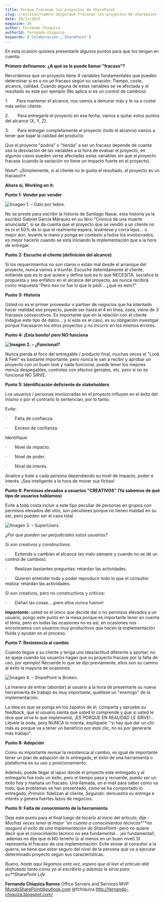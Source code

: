 ```yaml
---
title: Porque fracasan los proyectos de SharePoint
slug: /revistas/numero-26/porque-fracasan-los-proyectos-de-sharepoint
date: 20/11/2015
magazine: 26
author: Fernando Chiquiza
authorId: fernando-chiquiza
keywords: ['Colaboración','SharePoint']
---
```






En esta ocasión quisiera presentarle algunos puntos para que los tengan en cuenta:

**Primero definamos: ¿A qué se le puede llamar "fracaso"?**

Recordemos que un proyecto tiene 4 variables fundamentales que pueden determinar si es o no un fracaso según su variación: Tiempo, coste, alcance, calidad. Cuando alguna de estas variables se ve afectada y el resultado es este por ejemplo (No aplica si es un control de cambios):

1.       Para mantener el alcance, nos vamos a demorar más y le va a costar más señor cliente.

2.       Para entregarle el proyecto en esa fecha, vamos a quitar estos puntos del alcance (X, Y, Z).

3.       Para entregar completamente el proyecto (todo el alcance) vamos a tener que bajar la calidad del producto

Que el proyecto "podría" o "tienda" a ser un fracaso depende de cuanta sea la desviación de las variables a la hora de evaluar el proyecto, en algunos casos pueden verse afectadas estas variables sin que el proyecto fracase (cuando la variación no tiene un impacto fuerte en el proyecto).

*Nota**: ¡¡Simplemente, si al cliente no le gusta el resultado, el proyecto es un fracaso!!*

**Ahora sí, Working on it:**
 
**Punto 1: Vender por vender**

![Imagen 1. – Gato por liebre.](../../../images/numero26/porque-fracasan-los-proyectos-de-sharepoint/image1.jpeg)

No se preste para escribir la historia de Santiago Nasar, esta historia ya la escribió Gabriel García Márquez en su libro "Crónica de una muerte anunciada", si se da cuenta que el proyecto que se vendió a un cliente no es ni el 50% de lo que el realmente espera, levántese y corra lejos… o mejor aún, levante la mano y ponga en contexto a todos los involucrados, es mejor hacerlo cuando se está iniciando la implementación que a la hora de entregar.

**Punto 2: Escuche al cliente (definición del alcance)**

Si los requerimientos no son claros o están mal desde el arranque del proyecto, nunca vamos a triunfar. Escuche detenidamente al cliente, entienda que es lo que quiere y defina qué es lo que NECESITA, socialice la propuesta y sea enfático en el alcance del proyecto, así nunca recibirá como respuesta "Pero eso no fue lo que le pedí… ¿qué es esto?"

**Punto 3: Historia**

Usted no es el primer proveedor o partner de negocios que ha intentado hacer realidad ese proyecto, puede ser hasta el 4 en línea, ósea, viene de 3 fracasos consecutivos. Es importante que en la relación con el cliente indague este tipo de datos… y si este es el caso, es su obligación investigar porque fracasaron los otros proyectos y no incurrir en los mismos errores.

**Punto 4: ¡Esta bonito! pero NO funciona**

**![Imagen 2. – ¿Funcional?](../../../images/numero26/porque-fracasan-los-proyectos-de-sharepoint/image2.jpeg)**

Nunca pierda el foco del entregable / producto final, muchas veces el "Look & Feel" es bastante importante, pero nunca le van a recibir y aprobar un proyecto con un buen look y nada funcional, puede tener los mejores menús despegables, controles con efectos geniales, etc. pero si no es funcional NO SIRVE.

**Punto 5: Identificación deficiente de stakeholders**

Los usuarios / personas involucradas en el proyecto influyen en el éxito del mismo o por el contrario lo sentencian, por lo tanto:

Evite:

·       Falta de confianza.

·       Exceso de confianza.

Identifique:

·       Nivel de impacto.

·       Nivel de poder.

·       Nivel de interés.

Analice y trate a cada persona dependiendo su nivel de impacto, poder e interés. ¡Sea inteligente a la hora de mover sus fichas!

**Punto 6: Permisos elevados a usuarios "CREATIVOS" (Ya sabemos de qué tipo de usuarios hablamos)**

Evite a toda costa incluir a este tipo peculiar de personas en grupos con permisos elevados del sitio, son peculiares porque no tienen maldad en su ser, pero pueden ser el caos total.

![Imagen 3. – SuperUsers.](../../../images/numero26/porque-fracasan-los-proyectos-de-sharepoint/image3.png)

*¿Por qué pueden ser perjudiciales estos usuarios?*

Si son creativos y constructivos:

·       Extiende o cambian el alcance (es malo siempre y cuando no se dé un control de cambios).

·       Realizan bastantes preguntas: retardan las actividades.

·       Quieren entender todo y poder reproducir todo lo que el consultor realiza: retardan las actividades.

Si son creativos, pero no constructivos y críticos:

·       Dañan las cosas… ¡pero ellos nunca fueron!

***Importante:*** usted es el único que decide dar o no permisos elevados a un usuario, pongo este punto en la mesa porque es importante tener en cuenta el tema, pero en todas las ocasiones no es así, en ocasiones nos encontramos con usuarios muy productivos que hacen la implementación  fluida y ayudan en el proceso.

**Punto 7: Resistencia al cambio**

Cuando llegue a su cliente y tenga una idea/actitud diferente a aportar, no se queje cuando los usuarios hagan que su proyecto fracase por la falta de uso, por ejemplo! Recuerde lo que se dijo previamente, ellos son su camino al éxito la mayoría de ocasiones.

![Imagen 4. – SharePoint is Broken.](../../../images/numero26/porque-fracasan-los-proyectos-de-sharepoint/image4.png)

La manera de entrar (abordar) al usuario a la hora de presentarle su nueva herramienta de trabajo es muy importante, quiétese un "enemigo" de la implementación.

La idea es que se ponga en los zapatos de él, comparta y apruebe su feedback, que el usuario sienta que usted lo comprende y que si usted le dice que sirve lo que implementó, ¡ES PORQUE EN REALIDAD LE SIRVE!... Llévele la onda, pero NUNCA le mienta, explíquele: "si hay que dar un clic más es porque va a tener un beneficio por este clic, no es por generarle más trabajo".

**Punto 8: Adopción**

Como es importante revisar la resistencia al cambio, es igual de importante tener un plan de adopción de lo entregado, el éxito de una herramienta o plataforma es su uso y posicionamiento.

Además, puede llegar al lapso donde el proyecto este entregado y al entregarlo fue todo un éxito, pero el tiempo pasa y recuerde, puedo ser un éxito hoy y mañana un fracaso. Una llamada, un e-mail para saber cómo va todo, que problemas se han presentado, como se ha comportado lo entregado, *Primero*: fidelizan al cliente, *Segundo*: demuestra su entrega e interés y genera fuertes lazos de negocios.

**Punto 9: Falta de conocimiento de la herramienta**

Deje este punto para el final luego de tocarlo al inicio del artículo, dije -*Muchas veces tener al mejor "en cuanto a conocimientos técnicos**"**no asegura el éxito de una implementación de SharePoint*- pero no quiere decir que el conocimiento técnico no sea fundamental… ¡es fundamental!,  además no dije que el NO tenerlo (o al menos en un buen nivel) SI representa el fracaso de una implementación. Evite enviar al consultor a la guerra, se tiene que estar seguro del nivel de la persona que va a ejecutar determinado proyecto según sus características.

*Bueno, hasta aquí llegamos esta vez, espero que al leer el artículo allá disfrutado tanto como yo al escribirlo y además le sirva para su**SharePoint Life*.



**Fernando Chiquiza Ramos**
 Office Servers and Services MVP
 MundoSharePoint@outlook.com
 @fchiquiza
 http://fernando-chiquiza.blogspot.com/

 
 
